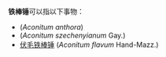 '''铁棒锤'''可以指以下事物：
* (''Aconitum anthora'')
* (''Aconitum szechenyianum'' Gay.)
* [[伏毛铁棒锤|伏毛铁棒锤]] (''Aconitum flavum'' Hand-Mazz.)
{{disambig|Cat=三字物種消歧義}}